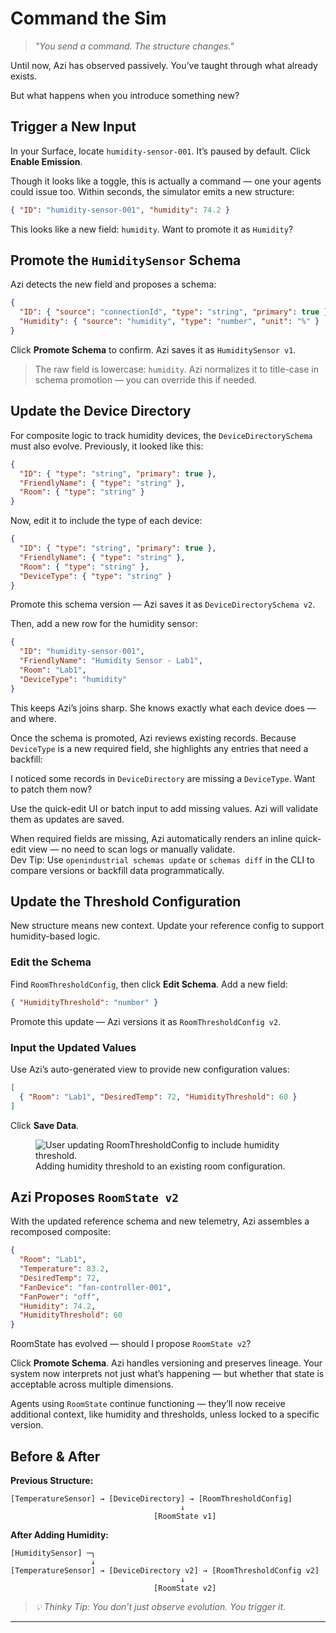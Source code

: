# Command the Sim

> *"You send a command. The structure changes."*

Until now, Azi has observed passively. You’ve taught through what already exists.

But what happens when you introduce something new?

## Trigger a New Input

In your Surface, locate `humidity-sensor-001`. It’s paused by default. Click **Enable Emission**.

Though it looks like a toggle, this is actually a command — one your agents could issue too. Within seconds, the simulator emits a new structure:

```json
{ "ID": "humidity-sensor-001", "humidity": 74.2 }
```

<aside class="border-l-4 border-neon-blue pl-4 italic text-neon-blue">
This looks like a new field: <code>humidity</code>. Want to promote it as <code>Humidity</code>?
</aside>

## Promote the `HumiditySensor` Schema

Azi detects the new field and proposes a schema:

```json
{
  "ID": { "source": "connectionId", "type": "string", "primary": true },
  "Humidity": { "source": "humidity", "type": "number", "unit": "%" }
}
```

Click **Promote Schema** to confirm. Azi saves it as `HumiditySensor v1`.

> The raw field is lowercase: `humidity`. Azi normalizes it to title-case in schema promotion — you can override this if needed.

## Update the Device Directory

For composite logic to track humidity devices, the `DeviceDirectorySchema` must also evolve. Previously, it looked like this:

```json
{
  "ID": { "type": "string", "primary": true },
  "FriendlyName": { "type": "string" },
  "Room": { "type": "string" }
}
```

Now, edit it to include the type of each device:

```json
{
  "ID": { "type": "string", "primary": true },
  "FriendlyName": { "type": "string" },
  "Room": { "type": "string" },
  "DeviceType": { "type": "string" }
}
```

Promote this schema version — Azi saves it as `DeviceDirectorySchema v2`.

Then, add a new row for the humidity sensor:

```json
{
  "ID": "humidity-sensor-001",
  "FriendlyName": "Humidity Sensor - Lab1",
  "Room": "Lab1",
  "DeviceType": "humidity"
}
```

<aside class="border-l-4 border-neon-blue pl-4 italic text-neon-blue">
This keeps Azi’s joins sharp. She knows exactly what each device does — and where.
</aside>

Once the schema is promoted, Azi reviews existing records. Because <code>DeviceType</code> is a new required field, she highlights any entries that need a backfill:

<aside class="border-l-4 border-neon-blue pl-4 italic text-neon-blue">
I noticed some records in <code>DeviceDirectory</code> are missing a <code>DeviceType</code>. Want to patch them now?
</aside>

Use the quick-edit UI or batch input to add missing values. Azi will validate them as updates are saved.

<aside class="border-l-4 border-neon-blue pl-4 italic text-neon-blue">
When required fields are missing, Azi automatically renders an inline quick-edit view — no need to scan logs or manually validate.
</aside>

<aside class="border-l-4 border-neon-blue pl-4 italic text-neon-blue">
Dev Tip: Use <code>openindustrial schemas update</code> or <code>schemas diff</code> in the CLI to compare versions or backfill data programmatically.
</aside>

## Update the Threshold Configuration

New structure means new context. Update your reference config to support humidity-based logic.

### Edit the Schema

Find `RoomThresholdConfig`, then click **Edit Schema**. Add a new field:

```json
{ "HumidityThreshold": "number" }
```

Promote this update — Azi versions it as `RoomThresholdConfig v2`.

### Input the Updated Values

Use Azi’s auto-generated view to provide new configuration values:

```json
[
  { "Room": "Lab1", "DesiredTemp": 72, "HumidityThreshold": 60 }
]
```

Click **Save Data**.

<figure class="my-16 flex flex-col items-center text-center max-w-xl w-full">
  <img
    src="/assets/docs/threshold-ref-update.png"
    alt="User updating RoomThresholdConfig to include humidity threshold."
    class="rounded-2xl shadow-2xl ring-1 ring-white/10 w-full"
  />
  <figcaption class="mt-4 text-sm text-gray-400 tracking-wide uppercase">
    Adding humidity threshold to an existing room configuration.
  </figcaption>
</figure>

## Azi Proposes `RoomState v2`

With the updated reference schema and new telemetry, Azi assembles a recomposed composite:

```json
{
  "Room": "Lab1",
  "Temperature": 83.2,
  "DesiredTemp": 72,
  "FanDevice": "fan-controller-001",
  "FanPower": "off",
  "Humidity": 74.2,
  "HumidityThreshold": 60
}
```

<aside class="border-l-4 border-neon-blue pl-4 italic text-neon-blue">
RoomState has evolved — should I propose <code>RoomState v2</code>?
</aside>

Click **Promote Schema**. Azi handles versioning and preserves lineage. Your system now interprets not just what’s happening — but whether that state is acceptable across multiple dimensions.

<aside class="border-l-4 border-neon-blue pl-4 italic text-neon-blue">
Agents using <code>RoomState</code> continue functioning — they’ll now receive additional context, like humidity and thresholds, unless locked to a specific version.
</aside>

## Before & After

**Previous Structure:**
```
[TemperatureSensor] → [DeviceDirectory] → [RoomThresholdConfig]
                                      ↓
                                [RoomState v1]
```

**After Adding Humidity:**
```
[HumiditySensor] ─┐
                  ↓
[TemperatureSensor] → [DeviceDirectory v2] → [RoomThresholdConfig v2]
                                      ↓
                                [RoomState v2]
```

> *💡 Thinky Tip: You don’t just observe evolution. You trigger it.*

---
